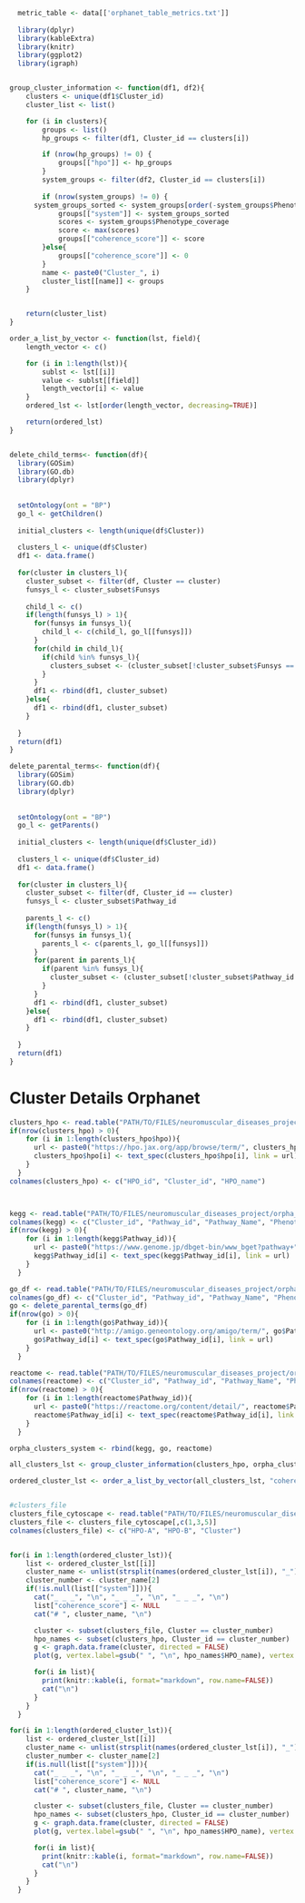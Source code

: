```r
  metric_table <- data[['orphanet_table_metrics.txt']]
  
  library(dplyr)
  library(kableExtra)
  library(knitr)
  library(ggplot2)
  library(igraph)


group_cluster_information <- function(df1, df2){
	clusters <- unique(df1$Cluster_id)
	cluster_list <- list()

	for (i in clusters){
		groups <- list()
		hp_groups <- filter(df1, Cluster_id == clusters[i])

		if (nrow(hp_groups) != 0) {
			groups[["hpo"]] <- hp_groups
		}
		system_groups <- filter(df2, Cluster_id == clusters[i])
    
		if (nrow(system_groups) != 0) {
      system_groups_sorted <- system_groups[order(-system_groups$Phenotype_coverage),]
			groups[["system"]] <- system_groups_sorted
			scores <- system_groups$Phenotype_coverage
          	score <- max(scores)
          	groups[["coherence_score"]] <- score
        }else{
          	groups[["coherence_score"]] <- 0
        }
		name <- paste0("Cluster_", i)
        cluster_list[[name]] <- groups 
	}


	return(cluster_list)
}

order_a_list_by_vector <- function(lst, field){
	length_vector <- c()

	for (i in 1:length(lst)){
		sublst <- lst[[i]]
		value <- sublst[[field]]
		length_vector[i] <- value
	} 
	ordered_lst <- lst[order(length_vector, decreasing=TRUE)] 

	return(ordered_lst)
}


delete_child_terms<- function(df){
  library(GOSim)
  library(GO.db)
  library(dplyr)
    
    
  setOntology(ont = "BP")
  go_l <- getChildren()
    
  initial_clusters <- length(unique(df$Cluster))
  
  clusters_l <- unique(df$Cluster)
  df1 <- data.frame()
  
  for(cluster in clusters_l){
    cluster_subset <- filter(df, Cluster == cluster)
    funsys_l <- cluster_subset$Funsys
    
    child_l <- c()
    if(length(funsys_l) > 1){
      for(funsys in funsys_l){
        child_l <- c(child_l, go_l[[funsys]])
      }
      for(child in child_l){
        if(child %in% funsys_l){
          clusters_subset <- (cluster_subset[!cluster_subset$Funsys == child, ])
        }
      }
      df1 <- rbind(df1, cluster_subset)
    }else{
      df1 <- rbind(df1, cluster_subset)
    }
    
  }
  return(df1)
}

delete_parental_terms<- function(df){
  library(GOSim)
  library(GO.db)
  library(dplyr)
    
    
  setOntology(ont = "BP")
  go_l <- getParents()
    
  initial_clusters <- length(unique(df$Cluster_id))
  
  clusters_l <- unique(df$Cluster_id)
  df1 <- data.frame()
  
  for(cluster in clusters_l){
    cluster_subset <- filter(df, Cluster_id == cluster)
    funsys_l <- cluster_subset$Pathway_id
    
    parents_l <- c()
    if(length(funsys_l) > 1){
      for(funsys in funsys_l){
        parents_l <- c(parents_l, go_l[[funsys]])
      }
      for(parent in parents_l){
        if(parent %in% funsys_l){
          cluster_subset <- (cluster_subset[!cluster_subset$Pathway_id == parent, ])
        }
      }
      df1 <- rbind(df1, cluster_subset)
    }else{
      df1 <- rbind(df1, cluster_subset)
    }
    
  }
  return(df1)
}


```

# Cluster Details Orphanet




```r


clusters_hpo <- read.table("PATH/TO/FILES/neuromuscular_diseases_project/orpha_analysed_networks/orpha_neuromuscular_pairs/clustering.R_0000/clusters_file_with_names", sep ="\t", quote="", stringsAsFactors = FALSE, header = TRUE)
if(nrow(clusters_hpo) > 0){
    for (i in 1:length(clusters_hpo$hpo)){
      url <- paste0("https://hpo.jax.org/app/browse/term/", clusters_hpo$hpo[i])
      clusters_hpo$hpo[i] <- text_spec(clusters_hpo$hpo[i], link = url)
    }
  }
colnames(clusters_hpo) <- c("HPO_id", "Cluster_id", "HPO_name")



kegg <- read.table("PATH/TO/FILES/neuromuscular_diseases_project/orpha_analysed_networks/orpha_neuromuscular_pairs/clusters_single_funsys_merger.py_0000/clusters_with_70_coherence_systems_kegg_0.05", sep ="\t", quote="", stringsAsFactors = FALSE, header = FALSE)
colnames(kegg) <- c("Cluster_id", "Pathway_id", "Pathway_Name", "Phenotype_coverage", "Genes")
if(nrow(kegg) > 0){
    for (i in 1:length(kegg$Pathway_id)){
      url <- paste0("https://www.genome.jp/dbget-bin/www_bget?pathway+", kegg$Pathway_id[i])
      kegg$Pathway_id[i] <- text_spec(kegg$Pathway_id[i], link = url)
    }
  }

go_df <- read.table("PATH/TO/FILES/neuromuscular_diseases_project/orpha_analysed_networks/orpha_neuromuscular_pairs/clusters_single_funsys_merger.py_0001/clusters_with_70_coherence_systems_go_0.05", sep ="\t", quote="", stringsAsFactors = FALSE, header = FALSE)
colnames(go_df) <- c("Cluster_id", "Pathway_id", "Pathway_Name", "Phenotype_coverage", "Genes")
go <- delete_parental_terms(go_df)
if(nrow(go) > 0){  
    for (i in 1:length(go$Pathway_id)){
      url <- paste0("http://amigo.geneontology.org/amigo/term/", go$Pathway_id[i])
      go$Pathway_id[i] <- text_spec(go$Pathway_id[i], link = url)
    }
  }

reactome <- read.table("PATH/TO/FILES/neuromuscular_diseases_project/orpha_analysed_networks/orpha_neuromuscular_pairs/clusters_single_funsys_merger.py_0002/clusters_with_70_coherence_systems_reactome_0.05", sep ="\t", quote="", stringsAsFactors = FALSE, header = FALSE)
colnames(reactome) <- c("Cluster_id", "Pathway_id", "Pathway_Name", "Phenotype_coverage", "Genes")
if(nrow(reactome) > 0){  
    for (i in 1:length(reactome$Pathway_id)){
      url <- paste0("https://reactome.org/content/detail/", reactome$Pathway_id[i])
      reactome$Pathway_id[i] <- text_spec(reactome$Pathway_id[i], link = url)
    }
  }

orpha_clusters_system <- rbind(kegg, go, reactome)

all_clusters_lst <- group_cluster_information(clusters_hpo, orpha_clusters_system)

ordered_cluster_lst <- order_a_list_by_vector(all_clusters_lst, "coherence_score")


#clusters_file
clusters_file_cytoscape <- read.table("PATH/TO/FILES/neuromuscular_diseases_project/orpha_analysed_networks/orpha_neuromuscular_pairs/clustering.R_0000/cytoscape_file", sep=" ", header=FALSE, quote="", stringsAsFactors = FALSE)
clusters_file <- clusters_file_cytoscape[,c(1,3,5)]
colnames(clusters_file) <- c("HPO-A", "HPO-B", "Cluster")


for(i in 1:length(ordered_cluster_lst)){
    list <- ordered_cluster_lst[[i]]
    cluster_name <- unlist(strsplit(names(ordered_cluster_lst[i]), "_"))
    cluster_number <- cluster_name[2]
    if(!is.null(list[["system"]])){
      cat("_ _ _", "\n", "_ _ _", "\n", "_ _ _", "\n")
      list["coherence_score"] <- NULL
      cat("# ", cluster_name, "\n")

      cluster <- subset(clusters_file, Cluster == cluster_number)
      hpo_names <- subset(clusters_hpo, Cluster_id == cluster_number)
      g <- graph.data.frame(cluster, directed = FALSE)
      plot(g, vertex.label=gsub(" ", "\n", hpo_names$HPO_name), vertex.shape="none", vertex.label.cex=c(0.9), vertex.label.color="black")

      for(i in list){
        print(knitr::kable(i, format="markdown", row.name=FALSE))
        cat("\n")
      }
    }
  }

for(i in 1:length(ordered_cluster_lst)){
    list <- ordered_cluster_lst[[i]]
    cluster_name <- unlist(strsplit(names(ordered_cluster_lst[i]), "_"))
    cluster_number <- cluster_name[2]
    if(is.null(list[["system"]])){
      cat("_ _ _", "\n", "_ _ _", "\n", "_ _ _", "\n")
      list["coherence_score"] <- NULL
      cat("# ", cluster_name, "\n")

      cluster <- subset(clusters_file, Cluster == cluster_number)
      hpo_names <- subset(clusters_hpo, Cluster_id == cluster_number)
      g <- graph.data.frame(cluster, directed = FALSE)
      plot(g, vertex.label=gsub(" ", "\n", hpo_names$HPO_name), vertex.shape="none", vertex.label.cex=c(0.9), vertex.label.color="black")

      for(i in list){
        print(knitr::kable(i, format="markdown", row.name=FALSE))
        cat("\n")
      }
    }
  }

```